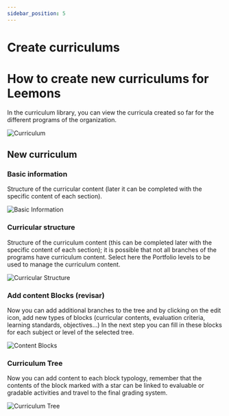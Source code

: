 ```yaml
---
sidebar_position: 5
---
```


# Create curriculums
# How to create new curriculums for Leemons

In the curriculum library, you can view the curricula created so far for the different programs of the organization.

![Curriculum](/img/curriculum.png)

## New curriculum

### Basic information

Structure of the curricular content (later it can be completed with the specific content of each section).

![Basic Information](/img/basic_cv.png)

### Curricular structure

Structure of the curriculum content (this can be completed later with the specific content of each section); it is possible that not all branches of the programs have curriculum content. Select here the Portfolio levels to be used to manage the curriculum content.

![Curricular Structure](/img/curricular_Structure.png)

### Add content Blocks (revisar)

Now you can add additional branches to the tree and by clicking on the edit icon, add new types of blocks (curricular contents, evaluation criteria, learning standards, objectives...) In the next step you can fill in these blocks for each subject or level of the selected tree.

![Content Blocks](/img/content_blocks.png)

### Curriculum Tree

Now you can add content to each block typology, remember that the contents of the block marked with a star can be linked to evaluable or gradable activities and travel to the final grading system.

![Curriculum Tree](/img/curriculum_tree.png)